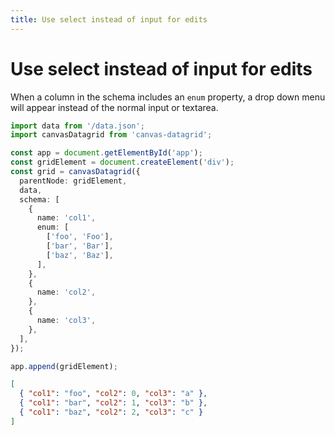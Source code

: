 ```yaml
---
title: Use select instead of input for edits
---
```



# Use select instead of input for edits

When a column in the schema includes an `enum` property, a drop down menu will appear instead of the normal input or textarea.

<SandpackEditor>

```ts
import data from '/data.json';
import canvasDatagrid from 'canvas-datagrid';

const app = document.getElementById('app');
const gridElement = document.createElement('div');
const grid = canvasDatagrid({
  parentNode: gridElement,
  data,
  schema: [
    {
      name: 'col1',
      enum: [
        ['foo', 'Foo'],
        ['bar', 'Bar'],
        ['baz', 'Baz'],
      ],
    },
    {
      name: 'col2',
    },
    {
      name: 'col3',
    },
  ],
});

app.append(gridElement);
```

```json data.json
[
  { "col1": "foo", "col2": 0, "col3": "a" },
  { "col1": "bar", "col2": 1, "col3": "b" },
  { "col1": "baz", "col2": 2, "col3": "c" }
]
```

</SandpackEditor>
